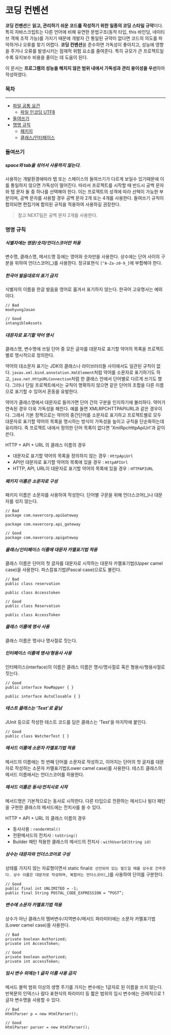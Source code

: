 
<Meta title="Docs Overview/back-end/코딩 컨벤션" />

# 코딩 컨벤션

**코딩 컨벤션**은 **읽고, 관리하기 쉬운 코드를 작성하기 위한 일종의 코딩 스타일 규약**이다. 특히 자바스크립트는 다른 언어에 비해 유연한 문법구조(동적 타입, this 바인딩, 네이티브 객체 조작 가능)를 가지기 때문에 개발자 간 통일된 규약이 없다면 코드의 의도를 파악하거나 오류를 찾기 어렵다. **코딩 컨벤션**을 준수하면 가독성이 좋아지고, 성능에 영향을 주거나 오류를 발생시키는 잠재적 위험 요소를 줄여준다. 특히 규모가 큰 프로젝트일수록 유지보수 비용을 줄이는 데 도움이 된다.

이 문서는 **프로그램의 성능을 해치지 않은 범위 내에서 가독성과 관리 용이성을 우선**하여 작성하였다.

### 목차

---

* [파일 공통 요건](#파일-공통-요건)
    * [파일 인코딩 UTF8](#파일-인코딩-utf8)
* [들여쓰기](#들여쓰기)
* [명명 규칙](#명명-규칙)
    * [패키지](#패키지)
    * [클래스/인터페이스](#클래스/인터페이스)

### 들여쓰기
##### **space와 tab을 섞어서 사용하지 않는다.**

사용하는 개발환경에따라 탭 또는 스페이스의 들여쓰기가 다르게 보일수 있기때문에 이를 통일하지 않으면 가독성이 떨어진다. 따라서 프로젝트를 시작할 때 반드시 공백 문자와 탭 문자 둘 중 하나를 선택해야 한다. 이는 프로젝트의 성격에 따라 선택이 가능한 부분이며, 공백 문자를 사용할 경우 공백 문자 2개 또는 4개를 사용한다. 들여쓰기 규칙이 합의되면 편집기에 합의된 규칙을 적용하여 사용하길 권장한다.

> 참고 NEXT팀은 공백 문자 2개를 사용한다.

### 명명 규칙
##### **식별자에는 영문/숫자/언더스코어만 허용**
변수명, 클래스명, 메서드명 등에는 영어와 숫자만을 사용한다. 상수에는 단어 사이의 구분을 위하여 언더스코어(_)를 사용한다. 정규표현식 `[^A-Za-z0-9_]`에 부합해야 한다.

##### **한국어 발음대로의 표기 금지**
식별자의 이름을 한글 발음을 영어로 옮겨서 표기하지 않는다. 한국어 고유명사는 예외이다.
```
// Bad
moohyungJasan

// Good
intangibleAssets
```

##### **대문자로 표기할 약어 명시**
클래스명, 변수명에 쓰일 단어 중 모든 글자를 대문자로 표기할 약어의 목록을 프로젝트별로 명시적으로 정의한다.

약어의 대소문자 표기는 JDK의 클래스나 라이브러리들 사이에서도 일관된 규칙이 없다. `javax.xml.bind.annotation.XmlElement`처럼 약어를 소문자로 표기하기도 하고, `java.net.HttpURLConnection`처럼 한 클래스 안에서 단어별로 다르게 쓰기도 했다. 그러나 단일 프로젝트에서는 규칙이 명확하지 않으면 같은 단어의 조합을 다른 이름으로 표기할 수 있어서 혼동을 유발한다.

약어가 클래스명에서 대문자로 들어가면 단어 간의 구분을 인지하기에 불리하다. 약어가 연속된 경우 더욱 가독성을 해친다. 예를 들면 XMLRPCHTTPAPIURL과 같은 경우이다. 그래서 기본 정책으로는 약어의 중간단어를 소문자로 표기하고 프로젝트별로 모두 대문자로 표기할 약어의 목록을 명시하는 방식이 가독성을 높이고 규칙을 단순화하는데 유리하다. 즉 프로젝트 내에서 정의한 단어 목록이 없다면 'XmlRpcHttpApiUrl’과 같이 쓴다.

HTTP + API + URL 의 클래스 이름의 경우
- 대문자로 표기할 약어의 목록을 정의하지 않는 경우 : `HttpApiUrl`
- API만 대문자로 표기할 약어의 목록에 있을 경우 : `HttpAPIUrl`
- HTTP, API, URL이 대문자로 표기할 약어의 목록에 있을 경우 : `HTTPAPIURL`

##### **패키지 이름은 소문자로 구성**
패키지 이름은 소문자를 사용하여 작성한다. 단어별 구문을 위해 언더스코어(_)나 대문자를 섞지 않는다.

```
// Bad
package com.navercorp.apiGateway

package com.navercorp.api_gateway

// Good
package com.navercorp.apigateway
```

##### **클래스/인터페이스 이름에 대문자 카멜표기법 적용**
클래스 이름은 단어의 첫 글자를 대문자로 시작하는 대문자 카멜표기법(Upper camel case)을 사용한다. 파스칼표기법(Pascal case)으로도 불린다.
```
// Bad
public class reservation

public class Accesstoken

// Good
public class Reservation

public class AccessToken
```

##### **클래스 이름에 명사 사용**
클래스 이름은 명사나 명사절로 짓는다.

##### **인터페이스 이름에 명사/형용사 사용**
인터페이스(interface)의 이름은 클래스 이름은 명사/명사절로 혹은 형용사/형용사절로 짓는다.

```
// Good
public interface RowMapper { }

public interface AutoClosable { }
```

##### **테스트 클래스는 'Test’로 끝남**
JUnit 등으로 작성한 테스트 코드를 담은 클래스는 'Test’을 마지막에 붙인다.
```
// Good
public class WatcherTest { }
```

##### **메서드 이름에 소문자 카멜표기법 적용**
메서드의 이름에는 첫 번째 단어를 소문자로 작성하고, 이어지는 단어의 첫 글자를 대문자로 작성하는 소문자 카멜표기법(Lower camel case)를 사용한다. 테스트 클래스의 메서드 이름에서는 언더스코어를 허용한다.

##### **메서드 이름은 동사/전치사로 시작**
메서드명은 기본적으로는 동사로 시작한다. 다른 타입으로 전환하는 메서드나 빌더 패턴을 구현한 클래스의 메서드에는 전치사를 쓸 수 있다.

HTTP + API + URL 의 클래스 이름의 경우
- 동사사용 : `renderHtml()`
- 전환메서드의 전치사 : `toString()`
- Builder 패턴 적용한 클래스의 메서드의 전치사 : `withUserId(String id)`

##### **상수는 대문자와 언더스코어로 구성**
상태를 가지지 않는 자료형이면서 static final`로 선언되어 있는 필드일 때를 상수로 간주한다. 상수 이름은 대문자로 작성하며, 복합어는 언더스코어(`_)를 사용하여 단어를 구분한다.

```
// Good
public final int UNLIMITED = -1;
public final String POSTAL_CODE_EXPRESSION = “POST”;
```

##### **변수에 소문자 카멜표기법 적용**
상수가 아닌 클래스의 멤버변수/지역변수/메서드 파라미터에는 소문자 카멜표기법(Lower camel case)을 사용한다.

```
// Bad
private boolean Authorized;
private int AccessToken;

// Good
private boolean authorized;
private int accessToken;
```

##### **임시 변수 외에는 1 글자 이름 사용 금지**
메서드 블럭 범위 이상의 생명 주기를 가지는 변수에는 1글자로 된 이름을 쓰지 않는다. 반복문의 인덱스나 람다 표현식의 파라미터 등 짧은 범위의 임시 변수에는 관례적으로 1글자 변수명을 사용할 수 있다.
```
// Bad
HtmlParser p = new HtmlParser();

// Good
HtmlParser parser = new HtmlParser();
```
